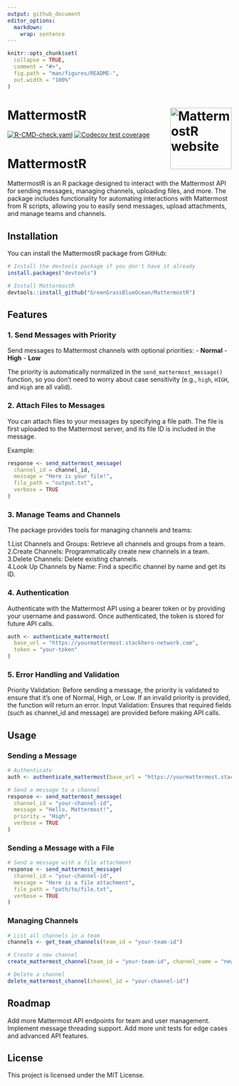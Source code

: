 ```yaml
---
output: github_document
editor_options: 
  markdown: 
    wrap: sentence
---
```


<!-- README.md is generated from README.Rmd. Please edit that file -->

```r
knitr::opts_chunk$set(
  collapse = TRUE,
  comment = "#>",
  fig.path = "man/figures/README-",
  out.width = "100%"
)
```

# MattermostR <a href="https://github.com/GreenGrassBlueOcean/MattermostR"><img src="inst/figures/MattermostR_hex.png" alt="MattermostR website" align="right" height="138"/></a>

<!-- badges: start -->

[![R-CMD-check.yaml](https://github.com/GreenGrassBlueOcean/MattermostR/actions/workflows/r.yml/badge.svg)](https://github.com/GreenGrassBlueOcean/MattermostR/actions/workflows/r.yml) 
[![Codecov test coverage](https://codecov.io/gh/GreenGrassBlueOcean/MattermostR/graph/badge.svg)](https://app.codecov.io/gh/GreenGrassBlueOcean/MattermostR)

<!-- badges: end -->

# MattermostR

MattermostR is an R package designed to interact with the Mattermost API for sending messages, managing channels, uploading files, and more.
The package includes functionality for automating interactions with Mattermost from R scripts, allowing you to easily send messages, upload attachments, and manage teams and channels.

## Installation

You can install the MattermostR package from GitHub:

``` r
# Install the devtools package if you don't have it already
install.packages("devtools")

# Install MattermostR
devtools::install_github("GreenGrassBlueOcean/MattermostR")
```

## Features

### 1. Send Messages with Priority

Send messages to Mattermost channels with optional priorities: - **Normal** - **High** - **Low**

The priority is automatically normalized in the `send_mattermost_message()` function, so you don't need to worry about case sensitivity (e.g., `high`, `HIGH`, and `High` are all valid).

### 2. Attach Files to Messages

You can attach files to your messages by specifying a file path.
The file is first uploaded to the Mattermost server, and its file ID is included in the message.

Example:

``` r
response <- send_mattermost_message(
  channel_id = channel_id, 
  message = "Here is your file!", 
  file_path = "output.txt", 
  verbose = TRUE
)
```

### 3. Manage Teams and Channels

The package provides tools for managing channels and teams:

1.List Channels and Groups: Retrieve all channels and groups from a team.  
2.Create Channels: Programmatically create new channels in a team.  
3.Delete Channels: Delete existing channels.  
4.Look Up Channels by Name: Find a specific channel by name and get its ID.  

### 4. Authentication

Authenticate with the Mattermost API using a bearer token or by providing your username and password.
Once authenticated, the token is stored for future API calls.

``` r
auth <- authenticate_mattermost(
  base_url = "https://yourmattermost.stackhero-network.com", 
  token = "your-token"
)
```

### 5. Error Handling and Validation

Priority Validation: Before sending a message, the priority is validated to ensure that it's one of Normal, High, or Low.
If an invalid priority is provided, the function will return an error.
Input Validation: Ensures that required fields (such as channel_id and message) are provided before making API calls.

## Usage

### Sending a Message

``` r
# Authenticate
auth <- authenticate_mattermost(base_url = "https://yourmattermost.stackhero-network.com", token = "your-token")

# Send a message to a channel
response <- send_mattermost_message(
  channel_id = "your-channel-id", 
  message = "Hello, Mattermost!", 
  priority = "High", 
  verbose = TRUE
)
```

### Sending a Message with a File

``` r
# Send a message with a file attachment
response <- send_mattermost_message(
  channel_id = "your-channel-id", 
  message = "Here is a file attachment", 
  file_path = "path/to/file.txt", 
  verbose = TRUE
)
```

### Managing Channels

``` r
# List all channels in a team
channels <- get_team_channels(team_id = "your-team-id")

# Create a new channel
create_mattermost_channel(team_id = "your-team-id", channel_name = "new-channel", channel_display_name = "New Channel")

# Delete a channel
delete_mattermost_channel(channel_id = "your-channel-id")
```

## Roadmap

Add more Mattermost API endpoints for team and user management.
Implement message threading support.
Add more unit tests for edge cases and advanced API features.

## License

This project is licensed under the MIT License.
